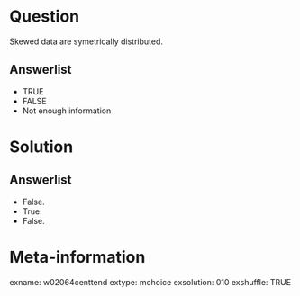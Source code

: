 Question
========
Skewed data are symetrically distributed.

Answerlist
----------
* TRUE
* FALSE
* Not enough information


Solution
========

Answerlist
----------
* False.
* True.
* False.


Meta-information
================
exname: w02064centtend
extype: mchoice
exsolution: 010
exshuffle: TRUE